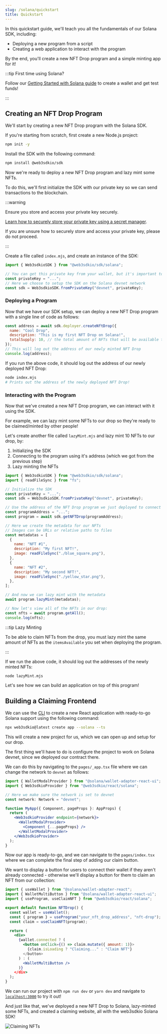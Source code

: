 ```yaml
---
slug: /solana/quickstart
title: Quickstart
---
```



<div className="heroGrid">
  
  <div>
<p>
In this quickstart guide, we'll teach you all the fundamentals of our Solana SDK, including:
</p>

- Deploying a new program from a script
- Creating a web application to interact with the program

By the end, you'll create a new NFT Drop program and a simple minting app for it!

</div>

<div className="heroGridImageContainer">
  <YoutubeEmbed link={"https://www.youtube.com/embed/tykYegoWB2A"} />
</div>

</div>

:::tip First time using Solana?

Follow our [Getting Started with Solana guide](https://blog.web3sdk.io/guides/getting-started-with-solana/) to create a wallet and get test funds!

:::

## Creating an NFT Drop Program

We'll start by creating a new NFT Drop program with the Solana SDK.

If you're starting from scratch, first create a new Node.js project:

```bash
npm init -y
```

Install the SDK with the following command:

```bash npm2yarn
npm install @web3sdkio/sdk
```

Now we're ready to deploy a new NFT Drop program and lazy mint some NFTs.

To do this, we'll first initialize the SDK with our private key
so we can send transactions to the blockchain.

:::warning

Ensure you store and access your private key securely.

[Learn how to securely store your private key using a secret manager](/sdk/set-up-the-sdk/securing-your-private-key).

If you are unsure how to securely store and access your private key, please do not proceed.

:::

Create a file called `index.mjs`, and create an instance of the SDK:

```jsx title="index.mjs"
import { Web3sdkioSDK } from "@web3sdkio/sdk/solana";

// You can get this private key from your wallet, but it's important to store it securely
const privateKey = "...";
// Here we choose to setup the SDK on the Solana devnet network
const sdk = Web3sdkioSDK.fromPrivateKey("devnet", privateKey);
```

### Deploying a Program

Now that we have our SDK setup, we can deploy a new NFT Drop program with a single line of code as follows:

```jsx title="index.mjs"
const address = await sdk.deployer.createNftDrop({
  name: "Cool Drop",
  description: "This is my first NFT Drop on Solana!",
  totalSupply: 10, // the total amount of NFTs that will be available through this drop
});
// This will log out the address of our newly minted NFT Drop
console.log(address);
```

If you run the above code, it should log out the address of our newly deployed NFT Drop:

```bash
node index.mjs
# Prints out the address of the newly deployed NFT Drop!
```

### Interacting with the Program

Now that we've created a new NFT Drop program, we can interact with it using the SDK.

For example, we can lazy mint some NFTs to our drop so they're ready to be claimed/minted by other people!

Let's create another file called `lazyMint.mjs` and lazy mint 10 NFTs to our drop, by:

1. Initializing the SDK
2. Connecting to the program using it's address (which we got from the previous step)
3. Lazy minting the NFTs

```jsx title="lazyMint.mjs"
import { Web3sdkioSDK } from "@web3sdkio/sdk/solana";
import { readFileSync } from "fs";

// Initialize the SDK
const privateKey = "...";
const sdk = Web3sdkioSDK.fromPrivateKey("devnet", privateKey);

// Use the address of the NFT Drop program we just deployed to connect to the program
const programAddress = "...";
const program = await sdk.getNFTDrop(programAddress);

// Here we create the metadata for our NFTs
// Images can be URLs or relative paths to files
const metadatas = [
  {
    name: "NFT #1",
    description: "My first NFT!",
    image: readFileSync("./blue_square.png"),
  },
  {
    name: "NFT #2",
    description: "My second NFT!",
    image: readFileSync("./yellow_star.png"),
  },
];

// And now we can lazy mint with the metadata
await program.lazyMint(metadatas);

// Now let's view all of the NFTs in our drop:
const nfts = await program.getAll();
console.log(nfts);
```

:::tip Lazy Minting

To be able to claim NFTs from the drop, you must lazy mint the same amount of NFTs as the `itemsAvailable` you set when deploying the program.

:::

If we run the above code, it should log out the addresses of the newly minted NFTs:

```bash
node lazyMint.mjs
```

Let's see how we can build an application on top of this program!

## Building a Claiming Frontend

We can use the [CLI](/cli) to create a new React application with ready-to-go Solana support using the following command:

```bash
npx web3sdkio@latest create app --solana --ts
```

This will create a new project for us, which we can open up and setup for our drop.

The first thing we'll have to do is configure the project to work on Solana devnet, since we deployed our contract there.

We can do this by navigating to the `pages/_app.tsx` file where we can change the network to `devnet` as follows:

```jsx
import { WalletModalProvider } from "@solana/wallet-adapter-react-ui";
import { Web3sdkioProvider } from "@web3sdkio/react/solana";

// Here we make sure the network is set to devnet
const network: Network = "devnet";

function MyApp({ Component, pageProps }: AppProps) {
  return (
    <Web3sdkioProvider endpoint={network}>
      <WalletModalProvider>
        <Component {...pageProps} />
      </WalletModalProvider>
    </Web3sdkioProvider>
  );
}
```

Now our app is ready-to-go, and we can navigate to the `pages/index.tsx` where we can complete the final step of adding our claim button.

We want to display a button for users to connect their wallet if they aren't already connected - otherwise we'll display a button for them to claim an NFT from our collection:

```jsx
import { useWallet } from "@solana/wallet-adapter-react";
import { WalletMultiButton } from "@solana/wallet-adapter-react-ui";
import { useProgram, useClaimNFT } from "@web3sdkio/react/solana";

export default function NFTDrop() {
  const wallet = useWallet();
  const { program } = useProgram("your_nft_drop_address", "nft-drop");
  const claim = useClaimNFT(program);

  return (
    <div>
      {wallet.connected ? (
        <button onClick={() => claim.mutate({ amount: 1)}>
          {claim.isLoading ? "Claiming..." : "Claim NFT"}
        </button>
      ) : (
        <WalletMultiButton />
      )}
    </div>
  );
}
```

We can run our project with `npm run dev` or `yarn dev` and navigate to [`localhost:3000`](http://localhost:300) to try it out!

And just like that, we've deployed a new NFT Drop to Solana, lazy-minted some NFTs, and created a claiming website, all with the web3sdkio Solana SDK!

![Claiming NFTs](./assets/claim-page.png)
